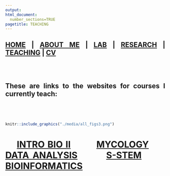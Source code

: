 ```yaml
---
output: 
html_document:
  number_sections=TRUE
pagetitle: TEACHING
---
```



<style type="text/css">
.main-container {
  max-width: 1800px;
  margin-left: auto;
  margin-right: auto;
}
body {
text-align: justify
}

</style>



## [HOME](http://gzahn.github.io/) | [ABOUT ME](http://gzahn.github.io/about-me/) | [LAB](http://gzahn.github.io/lab/) | [RESEARCH](http://gzahn.github.io/pubs-and-pres/) | [TEACHING](http://gzahn.github.io/coursemap/) | [CV](https://gzahn.github.io/about-me/CV.pdf)

<br/><br/>

## These are links to the websites for courses I currently teach:

<br/><br/>




<div style= "float:center;position: relative;top:10px">
```r
knitr::include_graphics("./media/all_figs3.png")
```


# &nbsp;&nbsp;&nbsp;&nbsp;[INTRO BIO II](http://gzahn.github.io/BIOL1620/) &nbsp;&nbsp;&nbsp;&nbsp;&nbsp;&nbsp;&nbsp; [MYCOLOGY](https://gzahn.github.io/mycology) &nbsp;&nbsp;&nbsp;&nbsp;&nbsp; [DATA ANALYSIS](http://gzahn.github.io/data-course/) &nbsp;&nbsp;&nbsp;&nbsp;&nbsp;&nbsp; [S-STEM](http://gzahn.github.io/SSTEM/) &nbsp;&nbsp;&nbsp;&nbsp;&nbsp;&nbsp; [BIOINFORMATICS](http://gzahn.github.io/binf-data-skills)



</div>
